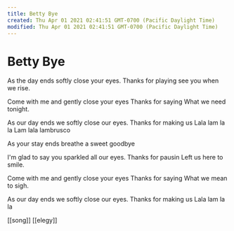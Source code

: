 ```yaml
---
title: Betty Bye
created: Thu Apr 01 2021 02:41:51 GMT-0700 (Pacific Daylight Time)
modified: Thu Apr 01 2021 02:41:51 GMT-0700 (Pacific Daylight Time)
---
```

# Betty Bye

As the day ends
softly close your eyes.
Thanks for playing
see you when we rise.

Come with me and
gently close your eyes
Thanks for saying
What we need tonight.

As our day ends
we softly close our eyes.
Thanks for making us
Lala lam la la
Lam lala lambrusco

As your stay ends
breathe a sweet goodbye

I'm glad to say you
sparkled all our eyes.
Thanks for pausin
Left us here to smile.

Come with me and
gently close your eyes
Thanks for saying
What we mean to sigh.

As our day ends
we softly close our eyes.
Thanks for making us
Lala lam la la

[[song]] [[elegy]]